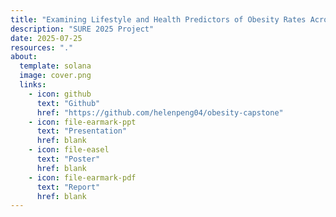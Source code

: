 ```yaml
---
title: "Examining Lifestyle and Health Predictors of Obesity Rates Across America"
description: "SURE 2025 Project"
date: 2025-07-25
resources: "."
about: 
  template: solana
  image: cover.png
  links:
    - icon: github
      text: "Github"
      href: "https://github.com/helenpeng04/obesity-capstone"
    - icon: file-earmark-ppt
      text: "Presentation"
      href: blank
    - icon: file-easel
      text: "Poster"
      href: blank
    - icon: file-earmark-pdf
      text: "Report"
      href: blank
---
```

